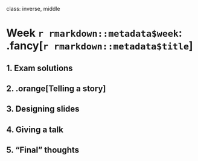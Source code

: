 
class: inverse, middle

# Week `r rmarkdown::metadata$week`: .fancy[`r rmarkdown::metadata$title`]

## 1. Exam solutions
## 2. .orange[Telling a story]
## 3. Designing slides
## 4. Giving a talk
## 5. "Final" thoughts
